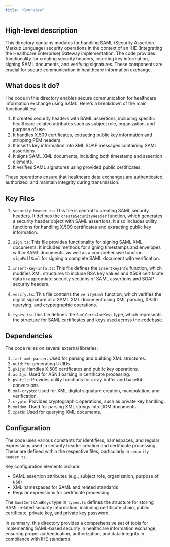 ```yaml
---
title: "Overview"
---
```


## High-level description
This directory contains modules for handling SAML (Security Assertion Markup Language) security operations in the context of an IHE (Integrating the Healthcare Enterprise) Gateway implementation. The code provides functionality for creating security headers, inserting key information, signing SAML documents, and verifying signatures. These components are crucial for secure communication in healthcare information exchange.

## What does it do?
The code in this directory enables secure communication for healthcare information exchange using SAML. Here's a breakdown of the main functionalities:

1. It creates security headers with SAML assertions, including specific healthcare-related attributes such as subject role, organization, and purpose of use.
2. It handles X.509 certificates, extracting public key information and stripping PEM headers.
3. It inserts key information into XML SOAP messages containing SAML assertions.
4. It signs SAML XML documents, including both timestamp and assertion elements.
5. It verifies SAML signatures using provided public certificates.

These operations ensure that healthcare data exchanges are authenticated, authorized, and maintain integrity during transmission.

## Key Files

1. `security-header.ts`: This file is central to creating SAML security headers. It defines the `createSecurityHeader` function, which generates a security header object with SAML assertions. It also includes utility functions for handling X.509 certificates and extracting public key information.

2. `sign.ts`: This file provides functionality for signing SAML XML documents. It includes methods for signing timestamps and envelopes within SAML documents, as well as a comprehensive function `signFullSaml` for signing a complete SAML document with verification.

3. `insert-key-info.ts`: This file defines the `insertKeyInfo` function, which modifies XML structures to include RSA key values and X509 certificate data in appropriate security sections of SAML assertions and SOAP security headers.

4. `verify.ts`: This file contains the `verifySaml` function, which verifies the digital signature of a SAML XML document using XML parsing, XPath querying, and cryptographic operations.

5. `types.ts`: This file defines the `SamlCertsAndKeys` type, which represents the structure for SAML certificates and keys used across the codebase.

## Dependencies
The code relies on several external libraries:

1. `fast-xml-parser`: Used for parsing and building XML structures.
2. `uuid`: For generating UUIDs.
3. `pkijs`: Handles X.509 certificates and public key operations.
4. `asn1js`: Used for ASN.1 parsing in certificate processing.
5. `pvutils`: Provides utility functions for array buffer and base64 conversions.
6. `xml-crypto`: Used for XML digital signature creation, manipulation, and verification.
7. `crypto`: Provides cryptographic operations, such as private key handling.
8. `xmldom`: Used for parsing XML strings into DOM documents.
9. `xpath`: Used for querying XML documents.

## Configuration
The code uses various constants for identifiers, namespaces, and regular expressions used in security header creation and certificate processing. These are defined within the respective files, particularly in `security-header.ts`.

Key configuration elements include:

- SAML assertion attributes (e.g., subject role, organization, purpose of use)
- XML namespaces for SAML and related standards
- Regular expressions for certificate processing

The `SamlCertsAndKeys` type in `types.ts` defines the structure for storing SAML-related security information, including certificate chain, public certificate, private key, and private key password.

In summary, this directory provides a comprehensive set of tools for implementing SAML-based security in healthcare information exchange, ensuring proper authentication, authorization, and data integrity in compliance with IHE standards.